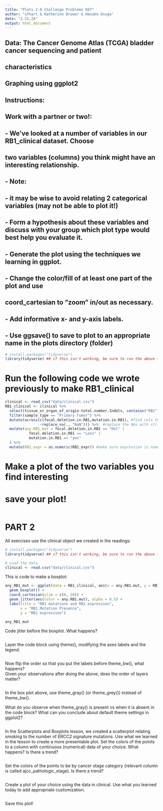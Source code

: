 ```yaml
---
title: "Plots 2.0 Challenge Problems KEY"
author: "sfhart & Katherine Brower & Hanako Osuga"
date: "2.21.24"
output: html_document
---
```



## Data: The Cancer Genome Atlas (TCGA) bladder cancer sequencing and patient
##       characteristics


## Graphing using ggplot2

## Instructions:
## Work with a partner or two!:
## - We've looked at a number of variables in our RB1_clinical dataset. Choose
##   two variables (columns) you think might have an interesting relationship.
## - Note: 
##   - it may be wise to avoid relating 2 categorical variables (may not be able to plot it!)
## - Form a hypothesis about these variables and discuss with your group which plot type would best help you evaluate it.
## - Generate the plot using the techniques we learning in ggplot.
## - Change the color/fill of at least one part of the plot and use
##    coord_cartesian to "zoom" in/out as necessary.
## - Add informative x- and y-axis labels.
## - Use ggsave() to save to plot to an appropriate name in the plots directory (folder)


```r
# install.packages("tidyverse")
library(tidyverse) ## if this isn't working, be sure to run the above (uncomment first)
```

# Run the following code we wrote previously to make RB1_clinical
```r
clinical <- read_csv("data/clinical.csv")
RB1_clinical <- clinical %>%
  select(tissue_or_organ_of_origin:total.number.Indels, contains("RB1")) %>%
  filter(sample_type == "Primary Tumor") %>%
  mutate(across(c(focal.deletion.in.RB1,mutation.in.RB1), #find cols that contain "RB1"
                ~replace_na(., "NaN"))) %>%  #replace the NAs with strings
  mutate(any.RB1.mut = focal.deletion.in.RB1 == "Del" |
           focal.deletion.in.RB1 == "Loss" |
           mutation.in.RB1 == "yes"
  ) %>%
  mutate(RB1_expr = as.numeric(RB1_expr)) #make sure expression is numeric just in case
```

# Make a plot of the two variables you find interesting
# save your plot!
```r



```


# PART 2

All exercises use the clinical object we created in the readings:

```r
# install.packages("tidyverse")
library(tidyverse) ## if this isn't working, be sure to run the above (uncomment first)

# Load the data
clinical <- read.csv("data/clinical.csv")
```

This is code to make a boxplot:
```r
any_RB1_mut <- ggplot(data = RB1_clinical, aes(x = any.RB1.mut, y = RB1_expr)) +
  geom_boxplot() +
  coord_cartesian(ylim = c(0, 20)) +
  geom_jitter(aes(color = any.RB1.mut), alpha = 0.5) +
  labs(title = "RB1 mutations and RB1 expression",
       x = "RB1 Mutation Presence",
       y = "RB1 expression")

any_RB1_mut


```

Code jitter before the boxplot. What happens?
```r



```

Layer the code block using theme(), modifying the axes labels and the legend.
```r





```
    
Now flip the order so that you put the labels before theme_bw(), what happens?    
Given your observations after doing the above, does the order of layers matter?
```r





```
    

In the box plot above, use theme_gray() (or theme_grey()) instead of theme_bw(). 

What do you observe when theme_gray() is present vs when it is absent in the code block? What can you conclude about default theme settings in ggplot2?
```r



```

In the Scatterplots and Boxplots lesson, we created a scatterplot relating smoking to the number of ERCC2 signature mutations. Use what we learned in the lesson to create a more presentable plot.
    Set the colors of the points to a column with continuous (numerical) data of your choice. What happens? Is there a trend?
   
```r




```

Set the colors of the points to be by cancer stage category (relevant column is called ajcc_pathologic_stage). Is there a trend? 
```r


```


Create a plot of your choice using the data in clinical. Use what you learned today to add appropriate customization.
```r



```


Save this plot! 
```r



```

